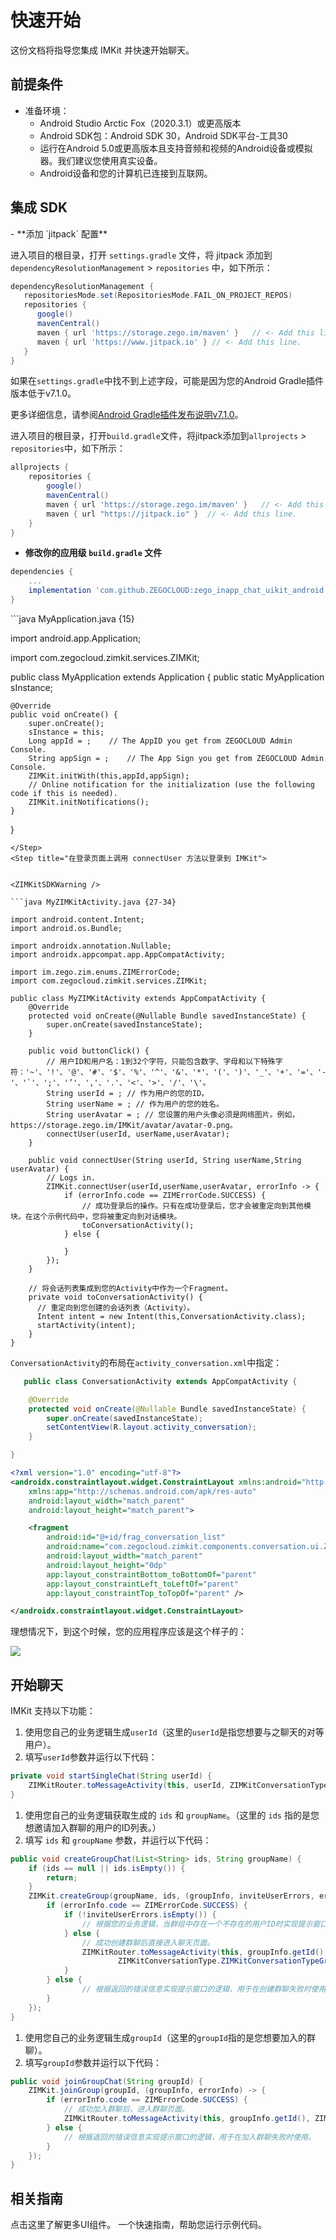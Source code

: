 # 快速开始

这份文档将指导您集成 IMKit 并快速开始聊天。

## 前提条件


<ZIMKITPrerequisitesFeatures />

- 准备环境：
    - Android Studio Arctic Fox（2020.3.1）或更高版本
    - Android SDK包：Android SDK 30，Android SDK平台-工具30
    - 运行在Android 5.0或更高版本且支持音频和视频的Android设备或模拟器。我们建议您使用真实设备。
    - Android设备和您的计算机已连接到互联网。

## 集成 SDK

<Steps>
<Step title="将 com.github.ZEGOCLOUD:zego_inapp_chat_uikit_android 添加为依赖项">
- **添加 `jitpack` 配置**


<Accordion title="Android Gradle 插件版本为 7.1.0 或更高" defaultOpen="true">

进入项目的根目录，打开 `settings.gradle` 文件，将 jitpack 添加到 `dependencyResolutionManagement` > `repositories` 中，如下所示：
``` groovy settings.gradle {6-7}
dependencyResolutionManagement {
   repositoriesMode.set(RepositoriesMode.FAIL_ON_PROJECT_REPOS)
   repositories {
      google()
      mavenCentral()
      maven { url 'https://storage.zego.im/maven' }   // <- Add this line.
      maven { url 'https://www.jitpack.io' } // <- Add this line.
   }
}
```

<Warning title="警告">

如果在`settings.gradle`中找不到上述字段，可能是因为您的Android Gradle插件版本低于v7.1.0。

更多详细信息，请参阅[Android Gradle插件发布说明v7.1.0](https://developer.android.com/studio/releases/gradle-plugin#settings-gradle)。
</Warning>
</Accordion>

<Accordion title="Android Gradle插件版本低于7.1.0" defaultOpen="false">

进入项目的根目录，打开`build.gradle`文件，将jitpack添加到`allprojects` > `repositories`中，如下所示：
```groovy build.gradle {5-6}
allprojects {
    repositories {
        google()
        mavenCentral()
        maven { url 'https://storage.zego.im/maven' }   // <- Add this line.
        maven { url "https://jitpack.io" }  // <- Add this line.
    }
}
```
</Accordion>

- **修改你的应用级 `build.gradle` 文件**


```groovy {3}
dependencies {
    ...
    implementation 'com.github.ZEGOCLOUD:zego_inapp_chat_uikit_android:+'    // add this line in your module-level build.gradle file's dependencies, usually named [app].
}
```  
</Step>
<Step title="调用 init 方法来初始化 IMKit">
```java MyApplication.java {15}

import android.app.Application;

import com.zegocloud.zimkit.services.ZIMKit;

public class MyApplication extends Application {
    public static MyApplication sInstance;

    @Override
    public void onCreate() {
        super.onCreate();
        sInstance = this;
        Long appId = ;    // The AppID you get from ZEGOCLOUD Admin Console.
        String appSign = ;    // The App Sign you get from ZEGOCLOUD Admin Console.
        ZIMKit.initWith(this,appId,appSign);
        // Online notification for the initialization (use the following code if this is needed).
        ZIMKit.initNotifications();
    }
}
```
</Step>
<Step title="在登录页面上调用 connectUser 方法以登录到 IMKit">


<ZIMKitSDKWarning />

```java MyZIMKitActivity.java {27-34}

import android.content.Intent;
import android.os.Bundle;

import androidx.annotation.Nullable;
import androidx.appcompat.app.AppCompatActivity;

import im.zego.zim.enums.ZIMErrorCode;
import com.zegocloud.zimkit.services.ZIMKit;

public class MyZIMKitActivity extends AppCompatActivity {
    @Override
    protected void onCreate(@Nullable Bundle savedInstanceState) {
        super.onCreate(savedInstanceState);
    }

    public void buttonClick() {
        // 用户ID和用户名：1到32个字符，只能包含数字、字母和以下特殊字符：'~'、'!'、'@'、'#'、'$'、'%'、'^'、'&'、'*'、'('、')'、'_'、'+'、'='、'-'、'`'、';'、'’'、','、'.'、'<'、'>'、'/'、'\'。
        String userId = ; // 作为用户的您的ID。
        String userName = ; // 作为用户的您的姓名。
        String userAvatar = ; // 您设置的用户头像必须是网络图片。例如，https://storage.zego.im/IMKit/avatar/avatar-0.png。
        connectUser(userId, userName,userAvatar); 
    }

    public void connectUser(String userId, String userName,String userAvatar) {
        // Logs in.
        ZIMKit.connectUser(userId,userName,userAvatar, errorInfo -> {
            if (errorInfo.code == ZIMErrorCode.SUCCESS) {
                // 成功登录后的操作。只有在成功登录后，您才会被重定向到其他模块。在这个示例代码中，您将被重定向到对话模块。
                toConversationActivity();
            } else {

            }
        });
    }

    // 将会话列表集成到您的Activity中作为一个Fragment。
    private void toConversationActivity() {
      // 重定向到您创建的会话列表（Activity）。
      Intent intent = new Intent(this,ConversationActivity.class);
      startActivity(intent);
    }
}
```
</Step>
<Step title="显示 IMKit 的会话组件">

`ConversationActivity`的布局在`activity_conversation.xml`中指定：

<CodeGroup>

```java ConversationActivity.java {6}
   public class ConversationActivity extends AppCompatActivity {

    @Override
    protected void onCreate(@Nullable Bundle savedInstanceState) {
        super.onCreate(savedInstanceState);
        setContentView(R.layout.activity_conversation);
    }

}
```


```xml activity_conversation.xml {9}
<?xml version="1.0" encoding="utf-8"?>
<androidx.constraintlayout.widget.ConstraintLayout xmlns:android="http://schemas.android.com/apk/res/android"
    xmlns:app="http://schemas.android.com/apk/res-auto"
    android:layout_width="match_parent"
    android:layout_height="match_parent">

    <fragment
        android:id="@+id/frag_conversation_list"
        android:name="com.zegocloud.zimkit.components.conversation.ui.ZIMKitConversationFragment"
        android:layout_width="match_parent"
        android:layout_height="0dp"
        app:layout_constraintBottom_toBottomOf="parent"
        app:layout_constraintLeft_toLeftOf="parent"
        app:layout_constraintTop_toTopOf="parent" />

</androidx.constraintlayout.widget.ConstraintLayout>
```

</CodeGroup>

理想情况下，到这个时候，您的应用程序应该是这个样子的：

<Frame width="200" height="auto" caption="">
    <img src="https://storage.zego.im/sdk-doc/Pics/zimkit_android/zimkit_android_conversation_en_new.jpeg" />
</Frame>
</Step>
</Steps>


## 开始聊天

IMKit 支持以下功能：


<Accordion title="开始一对一聊天" defaultOpen="false">

<ZIMKitStartAChat />

1. 使用您自己的业务逻辑生成`userId`（这里的`userId`是指您想要与之聊天的对等用户）。
2. 填写`userId`参数并运行以下代码：

```java {2}
private void startSingleChat(String userId) {
    ZIMKitRouter.toMessageActivity(this, userId, ZIMKitConversationType.ZIMKitConversationTypePeer);
}
```

</Accordion>

<Accordion title="开始一个群聊" defaultOpen="false">

1. 使用您自己的业务逻辑获取生成的 `ids` 和 `groupName`。（这里的 `ids` 指的是您想邀请加入群聊的用户的ID列表。）
2. 填写 `ids` 和 `groupName` 参数，并运行以下代码：

```java {5-17}
public void createGroupChat(List<String> ids, String groupName) {
    if (ids == null || ids.isEmpty()) {
        return;
    }
    ZIMKit.createGroup(groupName, ids, (groupInfo, inviteUserErrors, errorInfo) -> {
        if (errorInfo.code == ZIMErrorCode.SUCCESS) {
            if (!inviteUserErrors.isEmpty()) {
                // 根据您的业务逻辑，当群组中存在一个不存在的用户ID时实现提示窗口的逻辑。
            } else {
                // 成功创建群聊后直接进入聊天页面。
                ZIMKitRouter.toMessageActivity(this, groupInfo.getId(),
                        ZIMKitConversationType.ZIMKitConversationTypeGroup);
            }
        } else {
                // 根据返回的错误信息实现提示窗口的逻辑，用于在创建群聊失败时使用。
        }
    });
}
```

</Accordion>

<Accordion title="加入一个群聊" defaultOpen="false">

1. 使用您自己的业务逻辑生成`groupId`（这里的`groupId`指的是您想要加入的群聊）。
2. 填写`groupId`参数并运行以下代码：

```java {2-9}
public void joinGroupChat(String groupId) {
    ZIMKit.joinGroup(groupId, (groupInfo, errorInfo) -> {
        if (errorInfo.code == ZIMErrorCode.SUCCESS) {
            // 成功加入群聊后，进入群聊页面。
            ZIMKitRouter.toMessageActivity(this, groupInfo.getId(), ZIMKitConversationType.ZIMKitConversationTypeGroup);
        } else {
            // 根据返回的错误信息实现提示窗口的逻辑，用于在加入群聊失败时使用。
        }
    });
}
```

</Accordion>

## 相关指南

<CardGroup cols={2}>
    <Card title="组件概述" href="./03-UI components/01-Overview.mdx">
        点击这里了解更多UI组件。
    </Card>
    <Card title="运行示例代码" href="https://github.com/ZEGOCLOUD/zego_inapp_chat_uikit_example_android" target="_blank">
        一个快速指南，帮助您运行示例代码。
    </Card>
</CardGroup>
